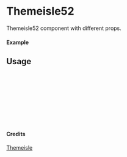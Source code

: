
<Meta of={Themeisle52} title="Themeisle/Themeisle52" />

# Themeisle52

Themeisle52 component with different props.

#### Example

<Canvas of={Themeisle52.Primary} />

## Usage

```ts
import { Themeisle52 } from "yadl-ui";

const Example = () => {
  return (
      <Themeisle52 />
  );
};

export default Example;
```

#### Credits
[Themeisle](https://themeisle.com/illustrations/)
